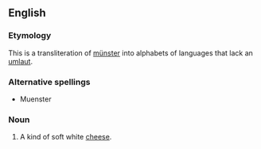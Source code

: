 ==English==

===Etymology===
This is a transliteration of [[münster]] into alphabets of languages that lack an [[umlaut]].

===Alternative spellings===
* Muenster

===Noun===
{{en-noun}}
{{wikipedia|Munster (cheese)}}

#A kind of soft white [[cheese]].